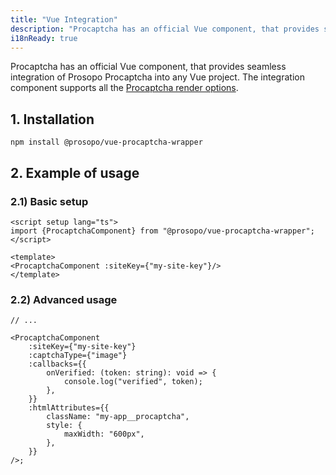 ```yaml
---
title: "Vue Integration"
description: "Procaptcha has an official Vue component, that provides seamless integration of Prosopo Procaptcha into any Vue project."
i18nReady: true
---
```


Procaptcha has an official Vue component, that provides seamless integration of Prosopo Procaptcha into any Vue project.
The integration component supports all the [Procaptcha render options](/en/basics/client-side-rendering/#procaptcha-options).

## 1. Installation

`npm install @prosopo/vue-procaptcha-wrapper`

## 2. Example of usage

### 2.1) Basic setup

```vue
<script setup lang="ts">
import {ProcaptchaComponent} from "@prosopo/vue-procaptcha-wrapper";
</script>

<template>
<ProcaptchaComponent :siteKey={"my-site-key"}/>
</template>
```

### 2.2) Advanced usage

```vue
// ...

<ProcaptchaComponent
    :siteKey={"my-site-key"}
    :captchaType={"image"}
    :callbacks={{
        onVerified: (token: string): void => {
            console.log("verified", token);
        },
    }}
    :htmlAttributes={{
        className: "my-app__procaptcha",
        style: {
            maxWidth: "600px",
        },
    }}
/>;
```
